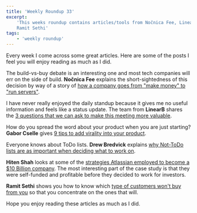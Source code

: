 ```yaml
---
title: 'Weekly Roundup 33'
excerpt:
    'This weeks roundup contains articles/tools from Nočnica Fee, LinearB, Gabor Cselle, Drew Bredvick, Hiten Shah and
    Ramit Sethi'
tags:
    - 'weekly roundup'
---
```


Every week I come across some great articles. Here are some of the posts I feel you will enjoy reading as much as I did.

The build-vs-buy debate is an interesting one and most tech companies will err on the side of build. **Nočnica Fee**
explains the short-sightedness of this decision by way of a story of
[how a company goes from "make money" to "run servers"](https://dev.to/heroku/how-to-waste-half-a-million-dollars-474e).

I have never really enjoyed the daily standup because it gives me no useful information and feels like a status update.
The team from **LinearB** shares the
[3 questions that we can ask to make this meeting more valuable](https://dev.to/linearb_inc/stand-up-2-0-it-s-time-to-ditch-the-daily-from-1993-5d6l).

How do you spread the word about your product when you are just starting? **Gabor Cselle** gives
[9 tips to add virality into your product](https://medium.com/gabor/9-ways-to-build-virality-into-your-product-5975e1fe74e3).

Everyone knows about ToDo lists. **Drew Bredvick** explains
[why Not-ToDo lists are as important when deciding what to work on](https://drew.tech/what-not-to-work-on).

**Hiten Shah** looks at some of the
[strategies Atlassian employed to become a \$10 Billion company](https://usefyi.com/atlassian-history/). The most
interesting part of the case study is that they were self-funded and profitable before they decided to work for
investors.

**Ramit Sethi** shows you how to know which
[type of customers won't buy from you](https://growthlab.com/people-who-never-buy/) so that you concentrate on the ones
that will.

Hope you enjoy reading these articles as much as I did.
